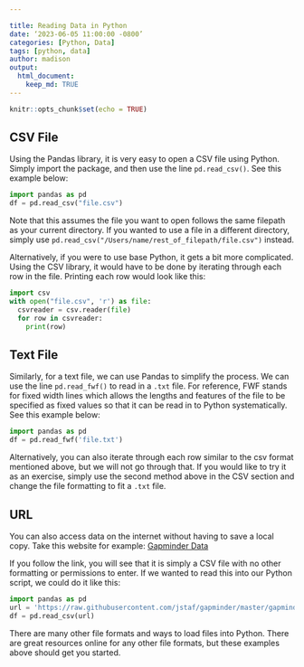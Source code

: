 ```yaml
---

title: Reading Data in Python
date: ‘2023-06-05 11:00:00 -0800’
categories: [Python, Data]
tags: [python, data]
author: madison
output:
  html_document:
    keep_md: TRUE
---
```


    
```r
knitr::opts_chunk$set(echo = TRUE)
```

## CSV File

Using the Pandas library, it is very easy to open a CSV file using Python. Simply import the package, and then use the line `pd.read_csv()`. See this example below:

```python
import pandas as pd
df = pd.read_csv("file.csv")
```


Note that this assumes the file you want to open follows the same filepath as your current directory. If you wanted to use a file in a different directory, simply use `pd.read_csv("/Users/name/rest_of_filepath/file.csv")` instead.

Alternatively, if you were to use base Python, it gets a bit more complicated. Using the CSV library, it would have to be done by iterating through each row in the file. Printing each row would look like this:

```python
import csv
with open("file.csv", 'r') as file:
  csvreader = csv.reader(file)
  for row in csvreader:
    print(row)
```

## Text File

Similarly, for a text file, we can use Pandas to simplify the process. We can use the line `pd.read_fwf()` to read in a `.txt` file. For reference, FWF stands for fixed width lines which allows the lengths and features of the file to be specified as fixed values so that it can be read in to Python systematically. See this example below:

```python
import pandas as pd
df = pd.read_fwf('file.txt')
```


Alternatively, you can also iterate through each row similar to the csv format mentioned above, but we will not go through that. If you would like to try it as an exercise, simply use the second method above in the CSV section and change the file formatting to fit a `.txt` file.

## URL

You can also access data on the internet without having to save a local copy. Take this website for example: [Gapminder Data](https://raw.githubusercontent.com/jstaf/gapminder/master/gapminder/gapminder.csv)

If you follow the link, you will see that it is simply a CSV file with no other formatting or permissions to enter. If we wanted to read this into our Python script, we could do it like this:

```python
import pandas as pd
url = 'https://raw.githubusercontent.com/jstaf/gapminder/master/gapminder/gapminder.csv'
df = pd.read_csv(url)
```


There are many other file formats and ways to load files into Python. There are great resources online for any other file formats, but these examples above should get you started.